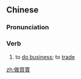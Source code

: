 {{also|做买卖}}
==Chinese==
{{zh-forms|s=做买卖|type=12}}

===Pronunciation===
{{zh-pron
|m=zuòmǎimài,tl=y
|c=zou6 maai5 maai6
|mn=chò-bé-bē/chòe-bóe-bōe
|cat=v
}}

===Verb===
{{zh-verb}}

# to [[do business]]; to [[trade]]

[[zh:做買賣]]